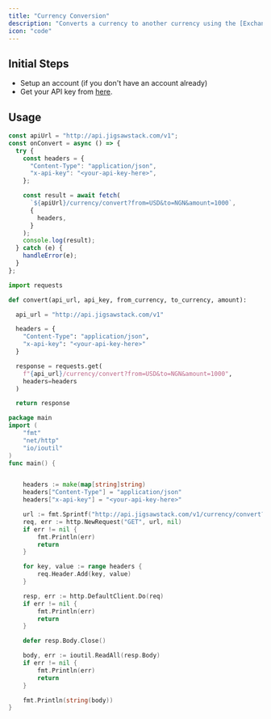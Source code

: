 ```yaml
---
title: "Currency Conversion"
description: "Converts a currency to another currency using the [Exchange Rates API](https://docs.jigsawstack.com/api-reference/currency/convert)."
icon: "code"
---
```


## Initial Steps

- Setup an account (if you don't have an account already)
- Get your API key from [here](https://dash.jigsawstack.com/).

## Usage

<CodeGroup>

```javascript convert.js
const apiUrl = "http://api.jigsawstack.com/v1";
const onConvert = async () => {
  try {
    const headers = {
      "Content-Type": "application/json",
      "x-api-key": "<your-api-key-here>",
    };

    const result = await fetch(
      `${apiUrl}/currency/convert?from=USD&to=NGN&amount=1000`,
      {
        headers,
      }
    );
    console.log(result);
  } catch (e) {
    handleError(e);
  }
};
```

```python convert.py
import requests

def convert(api_url, api_key, from_currency, to_currency, amount):

  api_url = "http://api.jigsawstack.com/v1"

  headers = {
    "Content-Type": "application/json",
    "x-api-key": "<your-api-key-here>"
  }

  response = requests.get(
    f"{api_url}/currency/convert?from=USD&to=NGN&amount=1000",
    headers=headers
  )

  return response

```

```go convert.go
package main
import (
    "fmt"
    "net/http"
    "io/ioutil"
)
func main() {


    headers := make(map[string]string)
    headers["Content-Type"] = "application/json"
    headers["x-api-key"] = "<your-api-key-here>"

    url := fmt.Sprintf("http://api.jigsawstack.com/v1/currency/convert?from=USD&to=NGN&amount=100")
    req, err := http.NewRequest("GET", url, nil)
    if err != nil {
        fmt.Println(err)
        return
    }

    for key, value := range headers {
        req.Header.Add(key, value)
    }

    resp, err := http.DefaultClient.Do(req)
    if err != nil {
        fmt.Println(err)
        return
    }

    defer resp.Body.Close()

    body, err := ioutil.ReadAll(resp.Body)
    if err != nil {
        fmt.Println(err)
        return
    }

    fmt.Println(string(body))
}


```

</CodeGroup>
